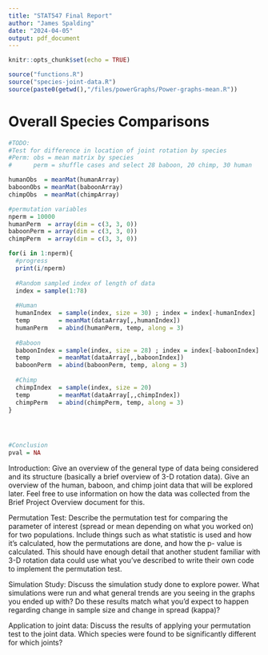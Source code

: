 ```yaml
---
title: "STAT547 Final Report"
author: "James Spalding"
date: "2024-04-05"
output: pdf_document
---
```


```r
knitr::opts_chunk$set(echo = TRUE)

source("functions.R")
source("species-joint-data.R")
source(paste0(getwd(),"/files/powerGraphs/Power-graphs-mean.R"))
```

# Overall Species Comparisons

```r
#TODO:
#Test for difference in location of joint rotation by species
#Perm: obs = mean matrix by species
#      perm = shuffle cases and select 28 baboon, 20 chimp, 30 human

humanObs  = meanMat(humanArray)
baboonObs = meanMat(baboonArray)
chimpObs  = meanMat(chimpArray)

#permutation variables
nperm = 10000
humanPerm  = array(dim = c(3, 3, 0))
baboonPerm = array(dim = c(3, 3, 0))
chimpPerm  = array(dim = c(3, 3, 0))

for(i in 1:nperm){
  #progress
  print(i/nperm)
  
  #Random sampled index of length of data
  index = sample(1:78)
  
  #Human
  humanIndex  = sample(index, size = 30) ; index = index[-humanIndex]
  temp        = meanMat(dataArray[,,humanIndex])
  humanPerm   = abind(humanPerm, temp, along = 3)
  
  #Baboon
  baboonIndex = sample(index, size = 28) ; index = index[-baboonIndex]
  temp        = meanMat(dataArray[,,baboonIndex])
  baboonPerm  = abind(baboonPerm, temp, along = 3)
  
  #Chimp
  chimpIndex  = sample(index, size = 20)
  temp        = meanMat(dataArray[,,chimpIndex])
  chimpPerm   = abind(chimpPerm, temp, along = 3)
}




#Conclusion
pval = NA
```





Introduction: Give an overview of the general type of data being considered and its structure
(basically a brief overview of 3-D rotation data). Give an overview of the human, baboon, and
chimp joint data that will be explored later. Feel free to use information on how the data was
collected from the Brief Project Overview document for this.



Permutation Test: Describe the permutation test for comparing the parameter of interest
(spread or mean depending on what you worked on) for two populations. Include things such as
what statistic is used and how it’s calculated, how the permutations are done, and how the p-
value is calculated. This should have enough detail that another student familiar with 3-D
rotation data could use what you’ve described to write their own code to implement the
permutation test.



Simulation Study: Discuss the simulation study done to explore power. What simulations were
run and what general trends are you seeing in the graphs you ended up with? Do these results
match what you’d expect to happen regarding change in sample size and change in spread
(kappa)?



Application to joint data: Discuss the results of applying your permutation test to the joint data.
Which species were found to be significantly different for which joints?

